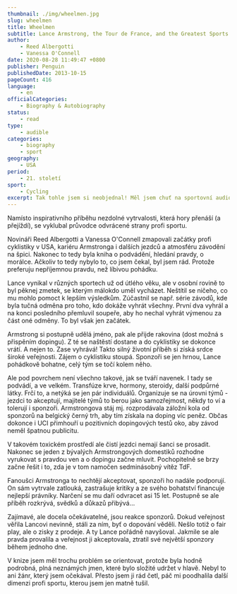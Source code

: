 ```yaml
---
thumbnail: ./img/wheelmen.jpg
slug: wheelmen
title: Wheelmen
subtitle: Lance Armstrong, the Tour de France, and the Greatest Sports Conspiracy Ever
author:
    - Reed Albergotti
    - Vanessa O'Connell
date: 2020-08-28 11:49:47 +0800
publisher: Penguin
publishedDate: 2013-10-15
pageCount: 416
language:
    - en
officialCategories:
    - Biography & Autobiography
status:
    - read
type:
    - audible
categories:
    - biography
    - sport
geography:
    - USA
period:
    - 21. století
sport:
    - Cycling
excerpt: Tak tohle jsem si neobjednal! Měl jsem chuť na sportovní audioknihu, nějaký silný příběh. Zabrouzdal jsem v audible a mé oči spočinuly na (myslel jsem si) biografii Armstronga. Jo, to bude ono. Beru! a&hellip; no, nebyla to biografie.
---
```


Namísto inspirativního příběhu nezdolné vytrvalosti, která hory přenáší (a přejíždí), se vyklubal průvodce odvrácené strany profi sportu.

Novináři Reed Albergotti a Vanessa O'Connell zmapovali začátky profi cyklistiky v USA, kariéru Armstronga i dalších jezdců a atmosféru závodění na špici. Nakonec to tedy byla kniha o podvádění, hledání pravdy, o morálce. Ačkoliv to tedy nybylo to, co jsem čekal, byl jsem rád. Protože preferuju nepříjemnou pravdu, než líbivou pohádku.

Lance vynikal v různých sportech už od útlého věku, ale v osobní rovině to byl pěknej zmetek, se kterým málokdo uměl vycházet. Neštítil se ničeho, co mu mohlo pomoct k lepším výsledkům. Zúčastnil se např. série závodů, kde byla tučná odměna pro toho, kdo dokáže vyhrát všechny. První dva vyhrál a na konci posledního přemluvil soupeře, aby ho nechal vyhrát výmenou za část oné odměny. To byl však jen začátek.

Armstrong si postupně udělá jméno, pak ale přijde rakovina (dost možná s přispěním dopingu). Z té se naštěstí dostane a do cyklistiky se dokonce vrátí. A nejen to. Zase vyhrává! Takto silný životní příběh si získá srdce široké veřejnosti. Zájem o cyklistiku stoupá. Sponzoři se jen hrnou, Lance pohádkově bohatne, celý tým se točí kolem něho.

Ale pod povrchem není všechno takové, jak se tváří navenek. I tady se podvádí, a ve velkém. Transfúze krve, hormony, steroidy, další podpůrné látky. Frčí to, a netýká se jen pár individuálů. Organizuje se na úrovni týmů - jezdci to akceptují, majitelé týmů to berou jako samozřejmost, někdy to ví a tolerují i sponzoři. Armstrongova stáj mj. rozprodávala záložní kola od sponzorů na belgický černý trh, aby tím získala na doping víc peněz. Občas dokonce i UCI přimhouří u pozitivních dopingových testů oko, aby závod neměl špatnou publicitu.

V takovém toxickém prostředí ale čistí jezdci nemají šanci se prosadit. Nakonec se jeden z bývalých Armstrongových domestiků rozhodne vyrukovat s pravdou ven a o dopingu začne mluvit. Pochopitelně se brzy začne řešit i to, zda je v tom namočen sedminásobný vítěz TdF.

Fanoušci Armstronga to nechtějí akceptovat, sponzoři ho nadále podporují. On sám vytrvale zatlouká, zastrašuje kritiky a ze svého bohatství financuje nejlepší právníky. Narčení se mu daří odvracet asi 15 let. Postupně se ale příběh rozkrývá, svědků a důkazů přibývá&hellip;

Zajímavé, ale docela očekávatelné, jsou reakce sponzorů. Dokud veřejnost věřila Lancovi nevinně, stáli za ním, byť o dopování věděli. Nešlo totiž o fair play, ale o zisky z prodeje. A ty Lance pořádně navyšoval. Jakmile se ale pravda provalila a veřejnost ji akceptovala, ztratil své největší sponzory během jednoho dne.

V knize jsem měl trochu problém se orientovat, protože byla hodně podrobná, plná neznámých jmen, které bylo složité udržet v hlavě. Nebyl to ani žánr, který jsem očekával. Přesto jsem ji rád četl, páč mi poodhalila další dimenzi profi sportu, kterou jsem jen matně tušil.
